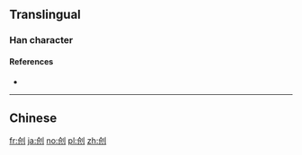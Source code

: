 {{also|創}}
==Translingual==

===Han character===
{{Han char|rn=18|rad=刀|as=04|sn=6|four=|canj=OULN|ids=⿰仓刂}}

====References====
* {{Han ref|kx=0137.301|hdz=10327.060|uh=521B|ud=21019}}

----

==Chinese==
{{zh-see|創}}

[[fr:创]]
[[ja:创]]
[[no:创]]
[[pl:创]]
[[zh:创]]